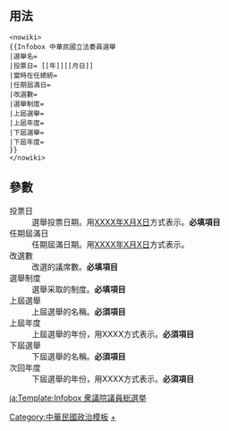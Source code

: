<includeonly><!-- 在這裡加入模板的保護標識 --></includeonly><noinclude>{{template doc page viewed directly}}</noinclude>
<!-- 在本行下編輯模板說明 -->

== 用法 ==
<pre><nowiki>
{{Infobox 中華民國立法委員選舉
|選舉名= 
|投票日= [[年]][[月日]]
|當時在任總統= 
|任期屆滿日= 
|改選數= 
|選舉制度= 
|上屆選舉= 
|上屆年度=
|下屆選舉= 
|下屆年度=
}}
</nowiki></pre>

== 參數 ==
; 投票日
: 選舉投票日期。用[[XXXX年]][[X月X日]]方式表示。'''必填項目'''
; 任期屆滿日
: 任期屆滿日期。用[[XXXX年]][[X月X日]]方式表示。
; 改選數
: 改選的議席數。'''必填項目'''
; 選舉制度
: 選舉采取的制度。'''必填項目'''
; 上屆選舉
: 上屆選舉的名稱。'''必須項目'''
; 上屆年度
: 上屆選舉的年份，用XXXX方式表示。'''必須項目'''
; 下屆選舉
: 下屆選舉的名稱。'''必須項目'''
; 次回年度
: 下屆選舉的年份，用XXXX方式表示。'''必須項目'''

<includeonly>
<!-- 本行下加入模板的分類 -->
[[Category:中華民國政治模板]]
[[Category:中華民國立法委員選舉|+]]

<!-- 本行下加入模板的跨語言鏈接 -->
[[ja:Template:Infobox 衆議院議員総選挙]]
</includeonly>